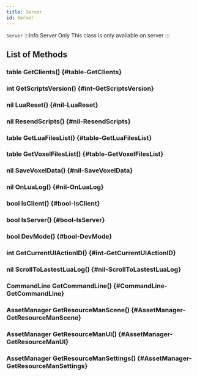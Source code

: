 ```yaml
---
title: Server
id: Server
---
```

`Server`
:::info Server Only
This class is only available on server
:::

## List of Methods

### table GetClients() {#table-GetClients}

### int GetScriptsVersion() {#int-GetScriptsVersion}

### nil LuaReset() {#nil-LuaReset}

### nil ResendScripts() {#nil-ResendScripts}

### table GetLuaFilesList() {#table-GetLuaFilesList}

### table GetVoxelFilesList() {#table-GetVoxelFilesList}

### nil SaveVoxelData() {#nil-SaveVoxelData}

### nil OnLuaLog() {#nil-OnLuaLog}

### bool IsClient() {#bool-IsClient}

### bool IsServer() {#bool-IsServer}

### bool DevMode() {#bool-DevMode}

### int GetCurrentUIActionID() {#int-GetCurrentUIActionID}

### nil ScrollToLastestLuaLog() {#nil-ScrollToLastestLuaLog}

### CommandLine GetCommandLine() {#CommandLine-GetCommandLine}

### AssetManager GetResourceManScene() {#AssetManager-GetResourceManScene}

### AssetManager GetResourceManUI() {#AssetManager-GetResourceManUI}

### AssetManager GetResourceManSettings() {#AssetManager-GetResourceManSettings}

